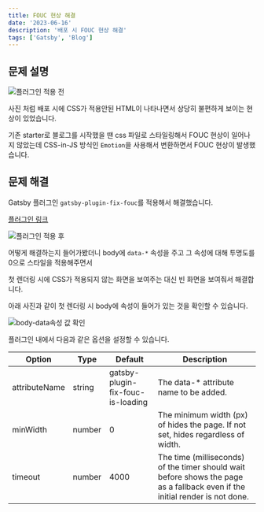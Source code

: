 ```yaml
---
title: FOUC 현상 해결
date: '2023-06-16'
description: '배포 시 FOUC 현상 해결'
tags: ['Gatsby', 'Blog']
---
```


## 문제 설명

![플러그인 적용 전](./assets/3/fix-fouc_before.gif)

사진 처럼 배포 시에 CSS가 적용안된 HTML이 나타나면서 상당히 불편하게 보이는 현상이 있었습니다.

기존 starter로 블로그를 시작했을 땐 css 파일로 스타일링해서 FOUC 현상이 일어나지 않았는데 CSS-in-JS 방식인 `Emotion`을 사용해서 변환하면서 FOUC 현상이 발생했습니다.

## 문제 해결

Gatsby 플러그인 `gatsby-plugin-fix-fouc`를 적용해서 해결했습니다.

[플러그인 링크](https://github.com/bicstone/gatsby-plugin-fix-fouc)

![플러그인 적용 후](./assets/3/fix-fouc_after.gif)

어떻게 해결하는지 들어가봤더니 body에 `data-*` 속성을 주고 그 속성에 대해 투명도를 0으로 스타일을 적용해주면서

첫 렌더링 시에 CSS가 적용되지 않는 화면을 보여주는 대신 빈 화면을 보여줘서 해결합니다.

아래 사진과 같이 첫 렌더링 시 body에 속성이 들어가 있는 것을 확인할 수 있습니다.

![body-data속성 값 확인](./assets/3/body_data.PNG)

플러그인 내에서 다음과 같은 옵션을 설정할 수 있습니다.

| Option        | Type   | Default                           | Description                                                                                                                  |
| ------------- | ------ | --------------------------------- | ---------------------------------------------------------------------------------------------------------------------------- |
| attributeName | string | gatsby-plugin-fix-fouc-is-loading | The data-\* attribute name to be added.                                                                                      |
| minWidth      | number | 0                                 | The minimum width (px) of hides the page. If not set, hides regardless of width.                                             |
| timeout       | number | 4000                              | The time (milliseconds) of the timer should wait before shows the page as a fallback even if the initial render is not done. |
